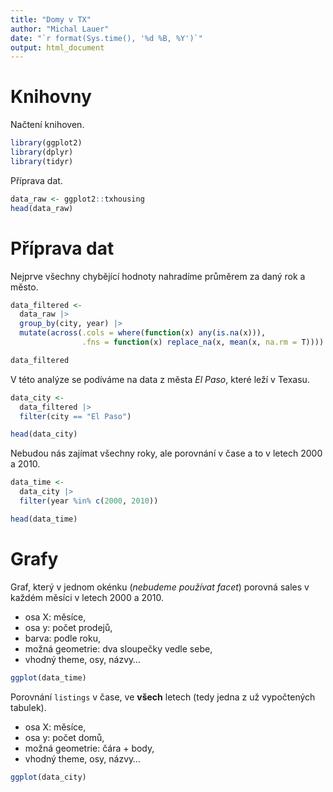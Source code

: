 ---
title: "Domy v TX"
author: "Michal Lauer"
date: "`r format(Sys.time(), '%d %B, %Y')`"
output: html_document
---

# Knihovny

Načtení knihoven.

```{r warning=F, message=F}
library(ggplot2)
library(dplyr)
library(tidyr)
```

Příprava dat.

```{r }
data_raw <- ggplot2::txhousing
head(data_raw)
```

# Příprava dat

Nejprve všechny chybějící hodnoty nahradíme průměrem za daný rok a město.

```{r }
data_filtered <-
  data_raw |>
  group_by(city, year) |> 
  mutate(across(.cols = where(function(x) any(is.na(x))),
                .fns = function(x) replace_na(x, mean(x, na.rm = T))))

data_filtered
```

V této analýze se podíváme na data z města *El Paso*, které leží v Texasu.

```{r }
data_city <-
  data_filtered |>
  filter(city == "El Paso")

head(data_city)
```

Nebudou nás zajímat všechny roky, ale porovnání v čase a to v letech 2000 a
2010.

```{r }
data_time <-
  data_city |> 
  filter(year %in% c(2000, 2010))

head(data_time)
```

# Grafy

Graf, který v jednom okénku (*nebudeme používat facet*) porovná sales v každém
měsíci v letech 2000 a 2010.
 
- osa X: měsíce,
- osa y: počet prodejů,
- barva: podle roku,
- možná geometrie: dva sloupečky vedle sebe,
- vhodný theme, osy, názvy...

```{r }
ggplot(data_time)
```

Porovnání `listings` v čase, ve **všech** letech (tedy jedna z už vypočtených
tabulek).
 
- osa X: měsíce,
- osa y: počet domů,
- možná geometrie: čára + body,
- vhodný theme, osy, názvy...

```{r }
ggplot(data_city)
```

